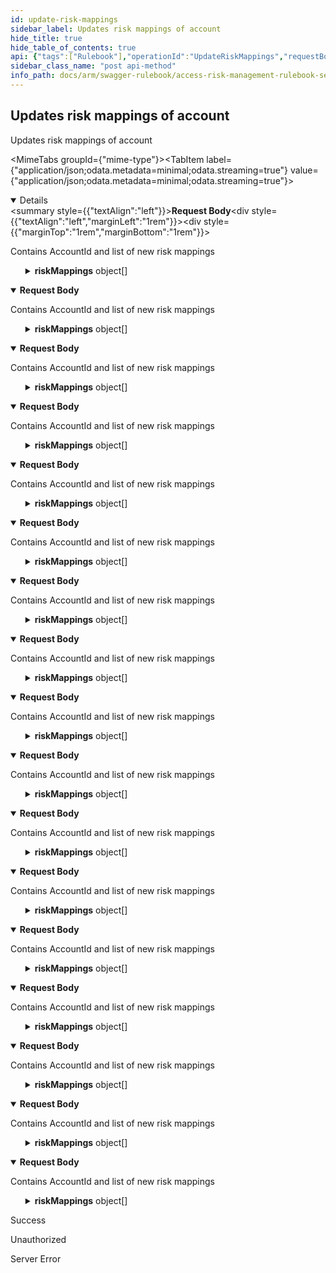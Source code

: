```yaml
---
id: update-risk-mappings
sidebar_label: Updates risk mappings of account
hide_title: true
hide_table_of_contents: true
api: {"tags":["Rulebook"],"operationId":"UpdateRiskMappings","requestBody":{"content":{"application/json;odata.metadata=minimal;odata.streaming=true":{"schema":{"description":"Model is used in UpdateRiskMapping endpoint","type":"object","properties":{"accountId":{"format":"int32","description":"Unique account identifier","type":"integer"},"riskMappings":{"description":"List of actual rulebook risk mappings","uniqueItems":false,"type":"array","items":{"description":"Represents model of !:Domain.RulebookImportRiskMapping","type":"object","properties":{"id":{"format":"int32","description":"Unique identifier of RulebookImportRiskMapping","type":"integer"},"accountId":{"format":"int32","description":"Unique Account identifier","type":"integer"},"fromRiskId":{"format":"int32","description":"Unique identifier of Risk from which performs mapping","type":"integer"},"toRiskId":{"format":"int32","description":"Unique identifier of Risk to which performs mapping","type":"integer"}}}}}}},"application/json;odata.metadata=minimal;odata.streaming=false":{"schema":{"description":"Model is used in UpdateRiskMapping endpoint","type":"object","properties":{"accountId":{"format":"int32","description":"Unique account identifier","type":"integer"},"riskMappings":{"description":"List of actual rulebook risk mappings","uniqueItems":false,"type":"array","items":{"description":"Represents model of !:Domain.RulebookImportRiskMapping","type":"object","properties":{"id":{"format":"int32","description":"Unique identifier of RulebookImportRiskMapping","type":"integer"},"accountId":{"format":"int32","description":"Unique Account identifier","type":"integer"},"fromRiskId":{"format":"int32","description":"Unique identifier of Risk from which performs mapping","type":"integer"},"toRiskId":{"format":"int32","description":"Unique identifier of Risk to which performs mapping","type":"integer"}}}}}}},"application/json;odata.metadata=minimal":{"schema":{"description":"Model is used in UpdateRiskMapping endpoint","type":"object","properties":{"accountId":{"format":"int32","description":"Unique account identifier","type":"integer"},"riskMappings":{"description":"List of actual rulebook risk mappings","uniqueItems":false,"type":"array","items":{"description":"Represents model of !:Domain.RulebookImportRiskMapping","type":"object","properties":{"id":{"format":"int32","description":"Unique identifier of RulebookImportRiskMapping","type":"integer"},"accountId":{"format":"int32","description":"Unique Account identifier","type":"integer"},"fromRiskId":{"format":"int32","description":"Unique identifier of Risk from which performs mapping","type":"integer"},"toRiskId":{"format":"int32","description":"Unique identifier of Risk to which performs mapping","type":"integer"}}}}}}},"application/json;odata.metadata=full;odata.streaming=true":{"schema":{"description":"Model is used in UpdateRiskMapping endpoint","type":"object","properties":{"accountId":{"format":"int32","description":"Unique account identifier","type":"integer"},"riskMappings":{"description":"List of actual rulebook risk mappings","uniqueItems":false,"type":"array","items":{"description":"Represents model of !:Domain.RulebookImportRiskMapping","type":"object","properties":{"id":{"format":"int32","description":"Unique identifier of RulebookImportRiskMapping","type":"integer"},"accountId":{"format":"int32","description":"Unique Account identifier","type":"integer"},"fromRiskId":{"format":"int32","description":"Unique identifier of Risk from which performs mapping","type":"integer"},"toRiskId":{"format":"int32","description":"Unique identifier of Risk to which performs mapping","type":"integer"}}}}}}},"application/json;odata.metadata=full;odata.streaming=false":{"schema":{"description":"Model is used in UpdateRiskMapping endpoint","type":"object","properties":{"accountId":{"format":"int32","description":"Unique account identifier","type":"integer"},"riskMappings":{"description":"List of actual rulebook risk mappings","uniqueItems":false,"type":"array","items":{"description":"Represents model of !:Domain.RulebookImportRiskMapping","type":"object","properties":{"id":{"format":"int32","description":"Unique identifier of RulebookImportRiskMapping","type":"integer"},"accountId":{"format":"int32","description":"Unique Account identifier","type":"integer"},"fromRiskId":{"format":"int32","description":"Unique identifier of Risk from which performs mapping","type":"integer"},"toRiskId":{"format":"int32","description":"Unique identifier of Risk to which performs mapping","type":"integer"}}}}}}},"application/json;odata.metadata=full":{"schema":{"description":"Model is used in UpdateRiskMapping endpoint","type":"object","properties":{"accountId":{"format":"int32","description":"Unique account identifier","type":"integer"},"riskMappings":{"description":"List of actual rulebook risk mappings","uniqueItems":false,"type":"array","items":{"description":"Represents model of !:Domain.RulebookImportRiskMapping","type":"object","properties":{"id":{"format":"int32","description":"Unique identifier of RulebookImportRiskMapping","type":"integer"},"accountId":{"format":"int32","description":"Unique Account identifier","type":"integer"},"fromRiskId":{"format":"int32","description":"Unique identifier of Risk from which performs mapping","type":"integer"},"toRiskId":{"format":"int32","description":"Unique identifier of Risk to which performs mapping","type":"integer"}}}}}}},"application/json;odata.metadata=none;odata.streaming=true":{"schema":{"description":"Model is used in UpdateRiskMapping endpoint","type":"object","properties":{"accountId":{"format":"int32","description":"Unique account identifier","type":"integer"},"riskMappings":{"description":"List of actual rulebook risk mappings","uniqueItems":false,"type":"array","items":{"description":"Represents model of !:Domain.RulebookImportRiskMapping","type":"object","properties":{"id":{"format":"int32","description":"Unique identifier of RulebookImportRiskMapping","type":"integer"},"accountId":{"format":"int32","description":"Unique Account identifier","type":"integer"},"fromRiskId":{"format":"int32","description":"Unique identifier of Risk from which performs mapping","type":"integer"},"toRiskId":{"format":"int32","description":"Unique identifier of Risk to which performs mapping","type":"integer"}}}}}}},"application/json;odata.metadata=none;odata.streaming=false":{"schema":{"description":"Model is used in UpdateRiskMapping endpoint","type":"object","properties":{"accountId":{"format":"int32","description":"Unique account identifier","type":"integer"},"riskMappings":{"description":"List of actual rulebook risk mappings","uniqueItems":false,"type":"array","items":{"description":"Represents model of !:Domain.RulebookImportRiskMapping","type":"object","properties":{"id":{"format":"int32","description":"Unique identifier of RulebookImportRiskMapping","type":"integer"},"accountId":{"format":"int32","description":"Unique Account identifier","type":"integer"},"fromRiskId":{"format":"int32","description":"Unique identifier of Risk from which performs mapping","type":"integer"},"toRiskId":{"format":"int32","description":"Unique identifier of Risk to which performs mapping","type":"integer"}}}}}}},"application/json;odata.metadata=none":{"schema":{"description":"Model is used in UpdateRiskMapping endpoint","type":"object","properties":{"accountId":{"format":"int32","description":"Unique account identifier","type":"integer"},"riskMappings":{"description":"List of actual rulebook risk mappings","uniqueItems":false,"type":"array","items":{"description":"Represents model of !:Domain.RulebookImportRiskMapping","type":"object","properties":{"id":{"format":"int32","description":"Unique identifier of RulebookImportRiskMapping","type":"integer"},"accountId":{"format":"int32","description":"Unique Account identifier","type":"integer"},"fromRiskId":{"format":"int32","description":"Unique identifier of Risk from which performs mapping","type":"integer"},"toRiskId":{"format":"int32","description":"Unique identifier of Risk to which performs mapping","type":"integer"}}}}}}},"application/json;odata.streaming=true":{"schema":{"description":"Model is used in UpdateRiskMapping endpoint","type":"object","properties":{"accountId":{"format":"int32","description":"Unique account identifier","type":"integer"},"riskMappings":{"description":"List of actual rulebook risk mappings","uniqueItems":false,"type":"array","items":{"description":"Represents model of !:Domain.RulebookImportRiskMapping","type":"object","properties":{"id":{"format":"int32","description":"Unique identifier of RulebookImportRiskMapping","type":"integer"},"accountId":{"format":"int32","description":"Unique Account identifier","type":"integer"},"fromRiskId":{"format":"int32","description":"Unique identifier of Risk from which performs mapping","type":"integer"},"toRiskId":{"format":"int32","description":"Unique identifier of Risk to which performs mapping","type":"integer"}}}}}}},"application/json;odata.streaming=false":{"schema":{"description":"Model is used in UpdateRiskMapping endpoint","type":"object","properties":{"accountId":{"format":"int32","description":"Unique account identifier","type":"integer"},"riskMappings":{"description":"List of actual rulebook risk mappings","uniqueItems":false,"type":"array","items":{"description":"Represents model of !:Domain.RulebookImportRiskMapping","type":"object","properties":{"id":{"format":"int32","description":"Unique identifier of RulebookImportRiskMapping","type":"integer"},"accountId":{"format":"int32","description":"Unique Account identifier","type":"integer"},"fromRiskId":{"format":"int32","description":"Unique identifier of Risk from which performs mapping","type":"integer"},"toRiskId":{"format":"int32","description":"Unique identifier of Risk to which performs mapping","type":"integer"}}}}}}},"application/json":{"schema":{"description":"Model is used in UpdateRiskMapping endpoint","type":"object","properties":{"accountId":{"format":"int32","description":"Unique account identifier","type":"integer"},"riskMappings":{"description":"List of actual rulebook risk mappings","uniqueItems":false,"type":"array","items":{"description":"Represents model of !:Domain.RulebookImportRiskMapping","type":"object","properties":{"id":{"format":"int32","description":"Unique identifier of RulebookImportRiskMapping","type":"integer"},"accountId":{"format":"int32","description":"Unique Account identifier","type":"integer"},"fromRiskId":{"format":"int32","description":"Unique identifier of Risk from which performs mapping","type":"integer"},"toRiskId":{"format":"int32","description":"Unique identifier of Risk to which performs mapping","type":"integer"}}}}}}},"application/xml":{"schema":{"description":"Model is used in UpdateRiskMapping endpoint","type":"object","properties":{"accountId":{"format":"int32","description":"Unique account identifier","type":"integer"},"riskMappings":{"description":"List of actual rulebook risk mappings","uniqueItems":false,"type":"array","items":{"description":"Represents model of !:Domain.RulebookImportRiskMapping","type":"object","properties":{"id":{"format":"int32","description":"Unique identifier of RulebookImportRiskMapping","type":"integer"},"accountId":{"format":"int32","description":"Unique Account identifier","type":"integer"},"fromRiskId":{"format":"int32","description":"Unique identifier of Risk from which performs mapping","type":"integer"},"toRiskId":{"format":"int32","description":"Unique identifier of Risk to which performs mapping","type":"integer"}}}}}}},"application/prs.odatatestxx-odata":{"schema":{"description":"Model is used in UpdateRiskMapping endpoint","type":"object","properties":{"accountId":{"format":"int32","description":"Unique account identifier","type":"integer"},"riskMappings":{"description":"List of actual rulebook risk mappings","uniqueItems":false,"type":"array","items":{"description":"Represents model of !:Domain.RulebookImportRiskMapping","type":"object","properties":{"id":{"format":"int32","description":"Unique identifier of RulebookImportRiskMapping","type":"integer"},"accountId":{"format":"int32","description":"Unique Account identifier","type":"integer"},"fromRiskId":{"format":"int32","description":"Unique identifier of Risk from which performs mapping","type":"integer"},"toRiskId":{"format":"int32","description":"Unique identifier of Risk to which performs mapping","type":"integer"}}}}}}},"application/json-patch+json":{"schema":{"description":"Model is used in UpdateRiskMapping endpoint","type":"object","properties":{"accountId":{"format":"int32","description":"Unique account identifier","type":"integer"},"riskMappings":{"description":"List of actual rulebook risk mappings","uniqueItems":false,"type":"array","items":{"description":"Represents model of !:Domain.RulebookImportRiskMapping","type":"object","properties":{"id":{"format":"int32","description":"Unique identifier of RulebookImportRiskMapping","type":"integer"},"accountId":{"format":"int32","description":"Unique Account identifier","type":"integer"},"fromRiskId":{"format":"int32","description":"Unique identifier of Risk from which performs mapping","type":"integer"},"toRiskId":{"format":"int32","description":"Unique identifier of Risk to which performs mapping","type":"integer"}}}}}}},"text/json":{"schema":{"description":"Model is used in UpdateRiskMapping endpoint","type":"object","properties":{"accountId":{"format":"int32","description":"Unique account identifier","type":"integer"},"riskMappings":{"description":"List of actual rulebook risk mappings","uniqueItems":false,"type":"array","items":{"description":"Represents model of !:Domain.RulebookImportRiskMapping","type":"object","properties":{"id":{"format":"int32","description":"Unique identifier of RulebookImportRiskMapping","type":"integer"},"accountId":{"format":"int32","description":"Unique Account identifier","type":"integer"},"fromRiskId":{"format":"int32","description":"Unique identifier of Risk from which performs mapping","type":"integer"},"toRiskId":{"format":"int32","description":"Unique identifier of Risk to which performs mapping","type":"integer"}}}}}}},"application/*+json":{"schema":{"description":"Model is used in UpdateRiskMapping endpoint","type":"object","properties":{"accountId":{"format":"int32","description":"Unique account identifier","type":"integer"},"riskMappings":{"description":"List of actual rulebook risk mappings","uniqueItems":false,"type":"array","items":{"description":"Represents model of !:Domain.RulebookImportRiskMapping","type":"object","properties":{"id":{"format":"int32","description":"Unique identifier of RulebookImportRiskMapping","type":"integer"},"accountId":{"format":"int32","description":"Unique Account identifier","type":"integer"},"fromRiskId":{"format":"int32","description":"Unique identifier of Risk from which performs mapping","type":"integer"},"toRiskId":{"format":"int32","description":"Unique identifier of Risk to which performs mapping","type":"integer"}}}}}}}},"description":"Contains AccountId and list of new risk mappings"},"responses":{"200":{"description":"Success"},"401":{"description":"Unauthorized"},"500":{"description":"Server Error"}},"description":"Updates risk mappings of account","method":"post","path":"/api/rulebook/riskmappings","jsonRequestBodyExample":{"accountId":0,"riskMappings":[{"id":0,"accountId":0,"fromRiskId":0,"toRiskId":0}]},"info":{"version":"v1","title":"Access Risk Management Rulebook Services"},"postman":{"name":"Updates risk mappings of account","description":{"type":"text/plain"},"url":{"path":["api","rulebook","riskmappings"],"host":["{{baseUrl}}"],"query":[],"variable":[]},"header":[{"key":"Content-Type","value":"application/json"}],"method":"POST","body":{"mode":"raw","raw":"\"\"","options":{"raw":{"language":"json"}}}}}
sidebar_class_name: "post api-method"
info_path: docs/arm/swagger-rulebook/access-risk-management-rulebook-services
---
```



## Updates risk mappings of account



Updates risk mappings of account

<MimeTabs groupId={"mime-type"}><TabItem label={"application/json;odata.metadata=minimal;odata.streaming=true"} value={"application/json;odata.metadata=minimal;odata.streaming=true"}><details style={{}} data-collapsed={false} open={true}><summary style={{"textAlign":"left"}}><strong>Request Body</strong></summary><div style={{"textAlign":"left","marginLeft":"1rem"}}><div style={{"marginTop":"1rem","marginBottom":"1rem"}}>

Contains AccountId and list of new risk mappings

</div></div><ul style={{"marginLeft":"1rem"}}><SchemaItem collapsible={false} name={"accountId"} required={false} schemaDescription={"Unique account identifier"} schemaName={"int32"} qualifierMessage={undefined} defaultValue={undefined}></SchemaItem><SchemaItem collapsible={true} className={"schemaItem"}><details style={{}}><summary style={{}}><strong>riskMappings</strong><span style={{"opacity":"0.6"}}> object[]</span></summary><div style={{"marginLeft":"1rem"}}><div style={{"marginTop":".5rem","marginBottom":".5rem"}}>

List of actual rulebook risk mappings

</div><SchemaItem collapsible={false} name={"id"} required={false} schemaDescription={"Unique identifier of RulebookImportRiskMapping"} schemaName={"int32"} qualifierMessage={undefined} defaultValue={undefined}></SchemaItem><SchemaItem collapsible={false} name={"accountId"} required={false} schemaDescription={"Unique Account identifier"} schemaName={"int32"} qualifierMessage={undefined} defaultValue={undefined}></SchemaItem><SchemaItem collapsible={false} name={"fromRiskId"} required={false} schemaDescription={"Unique identifier of Risk from which performs mapping"} schemaName={"int32"} qualifierMessage={undefined} defaultValue={undefined}></SchemaItem><SchemaItem collapsible={false} name={"toRiskId"} required={false} schemaDescription={"Unique identifier of Risk to which performs mapping"} schemaName={"int32"} qualifierMessage={undefined} defaultValue={undefined}></SchemaItem></div></details></SchemaItem></ul></details></TabItem><TabItem label={"application/json;odata.metadata=minimal;odata.streaming=false"} value={"application/json;odata.metadata=minimal;odata.streaming=false"}><details style={{}} data-collapsed={false} open={true}><summary style={{"textAlign":"left"}}><strong>Request Body</strong></summary><div style={{"textAlign":"left","marginLeft":"1rem"}}><div style={{"marginTop":"1rem","marginBottom":"1rem"}}>

Contains AccountId and list of new risk mappings

</div></div><ul style={{"marginLeft":"1rem"}}><SchemaItem collapsible={false} name={"accountId"} required={false} schemaDescription={"Unique account identifier"} schemaName={"int32"} qualifierMessage={undefined} defaultValue={undefined}></SchemaItem><SchemaItem collapsible={true} className={"schemaItem"}><details style={{}}><summary style={{}}><strong>riskMappings</strong><span style={{"opacity":"0.6"}}> object[]</span></summary><div style={{"marginLeft":"1rem"}}><div style={{"marginTop":".5rem","marginBottom":".5rem"}}>

List of actual rulebook risk mappings

</div><SchemaItem collapsible={false} name={"id"} required={false} schemaDescription={"Unique identifier of RulebookImportRiskMapping"} schemaName={"int32"} qualifierMessage={undefined} defaultValue={undefined}></SchemaItem><SchemaItem collapsible={false} name={"accountId"} required={false} schemaDescription={"Unique Account identifier"} schemaName={"int32"} qualifierMessage={undefined} defaultValue={undefined}></SchemaItem><SchemaItem collapsible={false} name={"fromRiskId"} required={false} schemaDescription={"Unique identifier of Risk from which performs mapping"} schemaName={"int32"} qualifierMessage={undefined} defaultValue={undefined}></SchemaItem><SchemaItem collapsible={false} name={"toRiskId"} required={false} schemaDescription={"Unique identifier of Risk to which performs mapping"} schemaName={"int32"} qualifierMessage={undefined} defaultValue={undefined}></SchemaItem></div></details></SchemaItem></ul></details></TabItem><TabItem label={"application/json;odata.metadata=minimal"} value={"application/json;odata.metadata=minimal"}><details style={{}} data-collapsed={false} open={true}><summary style={{"textAlign":"left"}}><strong>Request Body</strong></summary><div style={{"textAlign":"left","marginLeft":"1rem"}}><div style={{"marginTop":"1rem","marginBottom":"1rem"}}>

Contains AccountId and list of new risk mappings

</div></div><ul style={{"marginLeft":"1rem"}}><SchemaItem collapsible={false} name={"accountId"} required={false} schemaDescription={"Unique account identifier"} schemaName={"int32"} qualifierMessage={undefined} defaultValue={undefined}></SchemaItem><SchemaItem collapsible={true} className={"schemaItem"}><details style={{}}><summary style={{}}><strong>riskMappings</strong><span style={{"opacity":"0.6"}}> object[]</span></summary><div style={{"marginLeft":"1rem"}}><div style={{"marginTop":".5rem","marginBottom":".5rem"}}>

List of actual rulebook risk mappings

</div><SchemaItem collapsible={false} name={"id"} required={false} schemaDescription={"Unique identifier of RulebookImportRiskMapping"} schemaName={"int32"} qualifierMessage={undefined} defaultValue={undefined}></SchemaItem><SchemaItem collapsible={false} name={"accountId"} required={false} schemaDescription={"Unique Account identifier"} schemaName={"int32"} qualifierMessage={undefined} defaultValue={undefined}></SchemaItem><SchemaItem collapsible={false} name={"fromRiskId"} required={false} schemaDescription={"Unique identifier of Risk from which performs mapping"} schemaName={"int32"} qualifierMessage={undefined} defaultValue={undefined}></SchemaItem><SchemaItem collapsible={false} name={"toRiskId"} required={false} schemaDescription={"Unique identifier of Risk to which performs mapping"} schemaName={"int32"} qualifierMessage={undefined} defaultValue={undefined}></SchemaItem></div></details></SchemaItem></ul></details></TabItem><TabItem label={"application/json;odata.metadata=full;odata.streaming=true"} value={"application/json;odata.metadata=full;odata.streaming=true"}><details style={{}} data-collapsed={false} open={true}><summary style={{"textAlign":"left"}}><strong>Request Body</strong></summary><div style={{"textAlign":"left","marginLeft":"1rem"}}><div style={{"marginTop":"1rem","marginBottom":"1rem"}}>

Contains AccountId and list of new risk mappings

</div></div><ul style={{"marginLeft":"1rem"}}><SchemaItem collapsible={false} name={"accountId"} required={false} schemaDescription={"Unique account identifier"} schemaName={"int32"} qualifierMessage={undefined} defaultValue={undefined}></SchemaItem><SchemaItem collapsible={true} className={"schemaItem"}><details style={{}}><summary style={{}}><strong>riskMappings</strong><span style={{"opacity":"0.6"}}> object[]</span></summary><div style={{"marginLeft":"1rem"}}><div style={{"marginTop":".5rem","marginBottom":".5rem"}}>

List of actual rulebook risk mappings

</div><SchemaItem collapsible={false} name={"id"} required={false} schemaDescription={"Unique identifier of RulebookImportRiskMapping"} schemaName={"int32"} qualifierMessage={undefined} defaultValue={undefined}></SchemaItem><SchemaItem collapsible={false} name={"accountId"} required={false} schemaDescription={"Unique Account identifier"} schemaName={"int32"} qualifierMessage={undefined} defaultValue={undefined}></SchemaItem><SchemaItem collapsible={false} name={"fromRiskId"} required={false} schemaDescription={"Unique identifier of Risk from which performs mapping"} schemaName={"int32"} qualifierMessage={undefined} defaultValue={undefined}></SchemaItem><SchemaItem collapsible={false} name={"toRiskId"} required={false} schemaDescription={"Unique identifier of Risk to which performs mapping"} schemaName={"int32"} qualifierMessage={undefined} defaultValue={undefined}></SchemaItem></div></details></SchemaItem></ul></details></TabItem><TabItem label={"application/json;odata.metadata=full;odata.streaming=false"} value={"application/json;odata.metadata=full;odata.streaming=false"}><details style={{}} data-collapsed={false} open={true}><summary style={{"textAlign":"left"}}><strong>Request Body</strong></summary><div style={{"textAlign":"left","marginLeft":"1rem"}}><div style={{"marginTop":"1rem","marginBottom":"1rem"}}>

Contains AccountId and list of new risk mappings

</div></div><ul style={{"marginLeft":"1rem"}}><SchemaItem collapsible={false} name={"accountId"} required={false} schemaDescription={"Unique account identifier"} schemaName={"int32"} qualifierMessage={undefined} defaultValue={undefined}></SchemaItem><SchemaItem collapsible={true} className={"schemaItem"}><details style={{}}><summary style={{}}><strong>riskMappings</strong><span style={{"opacity":"0.6"}}> object[]</span></summary><div style={{"marginLeft":"1rem"}}><div style={{"marginTop":".5rem","marginBottom":".5rem"}}>

List of actual rulebook risk mappings

</div><SchemaItem collapsible={false} name={"id"} required={false} schemaDescription={"Unique identifier of RulebookImportRiskMapping"} schemaName={"int32"} qualifierMessage={undefined} defaultValue={undefined}></SchemaItem><SchemaItem collapsible={false} name={"accountId"} required={false} schemaDescription={"Unique Account identifier"} schemaName={"int32"} qualifierMessage={undefined} defaultValue={undefined}></SchemaItem><SchemaItem collapsible={false} name={"fromRiskId"} required={false} schemaDescription={"Unique identifier of Risk from which performs mapping"} schemaName={"int32"} qualifierMessage={undefined} defaultValue={undefined}></SchemaItem><SchemaItem collapsible={false} name={"toRiskId"} required={false} schemaDescription={"Unique identifier of Risk to which performs mapping"} schemaName={"int32"} qualifierMessage={undefined} defaultValue={undefined}></SchemaItem></div></details></SchemaItem></ul></details></TabItem><TabItem label={"application/json;odata.metadata=full"} value={"application/json;odata.metadata=full"}><details style={{}} data-collapsed={false} open={true}><summary style={{"textAlign":"left"}}><strong>Request Body</strong></summary><div style={{"textAlign":"left","marginLeft":"1rem"}}><div style={{"marginTop":"1rem","marginBottom":"1rem"}}>

Contains AccountId and list of new risk mappings

</div></div><ul style={{"marginLeft":"1rem"}}><SchemaItem collapsible={false} name={"accountId"} required={false} schemaDescription={"Unique account identifier"} schemaName={"int32"} qualifierMessage={undefined} defaultValue={undefined}></SchemaItem><SchemaItem collapsible={true} className={"schemaItem"}><details style={{}}><summary style={{}}><strong>riskMappings</strong><span style={{"opacity":"0.6"}}> object[]</span></summary><div style={{"marginLeft":"1rem"}}><div style={{"marginTop":".5rem","marginBottom":".5rem"}}>

List of actual rulebook risk mappings

</div><SchemaItem collapsible={false} name={"id"} required={false} schemaDescription={"Unique identifier of RulebookImportRiskMapping"} schemaName={"int32"} qualifierMessage={undefined} defaultValue={undefined}></SchemaItem><SchemaItem collapsible={false} name={"accountId"} required={false} schemaDescription={"Unique Account identifier"} schemaName={"int32"} qualifierMessage={undefined} defaultValue={undefined}></SchemaItem><SchemaItem collapsible={false} name={"fromRiskId"} required={false} schemaDescription={"Unique identifier of Risk from which performs mapping"} schemaName={"int32"} qualifierMessage={undefined} defaultValue={undefined}></SchemaItem><SchemaItem collapsible={false} name={"toRiskId"} required={false} schemaDescription={"Unique identifier of Risk to which performs mapping"} schemaName={"int32"} qualifierMessage={undefined} defaultValue={undefined}></SchemaItem></div></details></SchemaItem></ul></details></TabItem><TabItem label={"application/json;odata.metadata=none;odata.streaming=true"} value={"application/json;odata.metadata=none;odata.streaming=true"}><details style={{}} data-collapsed={false} open={true}><summary style={{"textAlign":"left"}}><strong>Request Body</strong></summary><div style={{"textAlign":"left","marginLeft":"1rem"}}><div style={{"marginTop":"1rem","marginBottom":"1rem"}}>

Contains AccountId and list of new risk mappings

</div></div><ul style={{"marginLeft":"1rem"}}><SchemaItem collapsible={false} name={"accountId"} required={false} schemaDescription={"Unique account identifier"} schemaName={"int32"} qualifierMessage={undefined} defaultValue={undefined}></SchemaItem><SchemaItem collapsible={true} className={"schemaItem"}><details style={{}}><summary style={{}}><strong>riskMappings</strong><span style={{"opacity":"0.6"}}> object[]</span></summary><div style={{"marginLeft":"1rem"}}><div style={{"marginTop":".5rem","marginBottom":".5rem"}}>

List of actual rulebook risk mappings

</div><SchemaItem collapsible={false} name={"id"} required={false} schemaDescription={"Unique identifier of RulebookImportRiskMapping"} schemaName={"int32"} qualifierMessage={undefined} defaultValue={undefined}></SchemaItem><SchemaItem collapsible={false} name={"accountId"} required={false} schemaDescription={"Unique Account identifier"} schemaName={"int32"} qualifierMessage={undefined} defaultValue={undefined}></SchemaItem><SchemaItem collapsible={false} name={"fromRiskId"} required={false} schemaDescription={"Unique identifier of Risk from which performs mapping"} schemaName={"int32"} qualifierMessage={undefined} defaultValue={undefined}></SchemaItem><SchemaItem collapsible={false} name={"toRiskId"} required={false} schemaDescription={"Unique identifier of Risk to which performs mapping"} schemaName={"int32"} qualifierMessage={undefined} defaultValue={undefined}></SchemaItem></div></details></SchemaItem></ul></details></TabItem><TabItem label={"application/json;odata.metadata=none;odata.streaming=false"} value={"application/json;odata.metadata=none;odata.streaming=false"}><details style={{}} data-collapsed={false} open={true}><summary style={{"textAlign":"left"}}><strong>Request Body</strong></summary><div style={{"textAlign":"left","marginLeft":"1rem"}}><div style={{"marginTop":"1rem","marginBottom":"1rem"}}>

Contains AccountId and list of new risk mappings

</div></div><ul style={{"marginLeft":"1rem"}}><SchemaItem collapsible={false} name={"accountId"} required={false} schemaDescription={"Unique account identifier"} schemaName={"int32"} qualifierMessage={undefined} defaultValue={undefined}></SchemaItem><SchemaItem collapsible={true} className={"schemaItem"}><details style={{}}><summary style={{}}><strong>riskMappings</strong><span style={{"opacity":"0.6"}}> object[]</span></summary><div style={{"marginLeft":"1rem"}}><div style={{"marginTop":".5rem","marginBottom":".5rem"}}>

List of actual rulebook risk mappings

</div><SchemaItem collapsible={false} name={"id"} required={false} schemaDescription={"Unique identifier of RulebookImportRiskMapping"} schemaName={"int32"} qualifierMessage={undefined} defaultValue={undefined}></SchemaItem><SchemaItem collapsible={false} name={"accountId"} required={false} schemaDescription={"Unique Account identifier"} schemaName={"int32"} qualifierMessage={undefined} defaultValue={undefined}></SchemaItem><SchemaItem collapsible={false} name={"fromRiskId"} required={false} schemaDescription={"Unique identifier of Risk from which performs mapping"} schemaName={"int32"} qualifierMessage={undefined} defaultValue={undefined}></SchemaItem><SchemaItem collapsible={false} name={"toRiskId"} required={false} schemaDescription={"Unique identifier of Risk to which performs mapping"} schemaName={"int32"} qualifierMessage={undefined} defaultValue={undefined}></SchemaItem></div></details></SchemaItem></ul></details></TabItem><TabItem label={"application/json;odata.metadata=none"} value={"application/json;odata.metadata=none"}><details style={{}} data-collapsed={false} open={true}><summary style={{"textAlign":"left"}}><strong>Request Body</strong></summary><div style={{"textAlign":"left","marginLeft":"1rem"}}><div style={{"marginTop":"1rem","marginBottom":"1rem"}}>

Contains AccountId and list of new risk mappings

</div></div><ul style={{"marginLeft":"1rem"}}><SchemaItem collapsible={false} name={"accountId"} required={false} schemaDescription={"Unique account identifier"} schemaName={"int32"} qualifierMessage={undefined} defaultValue={undefined}></SchemaItem><SchemaItem collapsible={true} className={"schemaItem"}><details style={{}}><summary style={{}}><strong>riskMappings</strong><span style={{"opacity":"0.6"}}> object[]</span></summary><div style={{"marginLeft":"1rem"}}><div style={{"marginTop":".5rem","marginBottom":".5rem"}}>

List of actual rulebook risk mappings

</div><SchemaItem collapsible={false} name={"id"} required={false} schemaDescription={"Unique identifier of RulebookImportRiskMapping"} schemaName={"int32"} qualifierMessage={undefined} defaultValue={undefined}></SchemaItem><SchemaItem collapsible={false} name={"accountId"} required={false} schemaDescription={"Unique Account identifier"} schemaName={"int32"} qualifierMessage={undefined} defaultValue={undefined}></SchemaItem><SchemaItem collapsible={false} name={"fromRiskId"} required={false} schemaDescription={"Unique identifier of Risk from which performs mapping"} schemaName={"int32"} qualifierMessage={undefined} defaultValue={undefined}></SchemaItem><SchemaItem collapsible={false} name={"toRiskId"} required={false} schemaDescription={"Unique identifier of Risk to which performs mapping"} schemaName={"int32"} qualifierMessage={undefined} defaultValue={undefined}></SchemaItem></div></details></SchemaItem></ul></details></TabItem><TabItem label={"application/json;odata.streaming=true"} value={"application/json;odata.streaming=true"}><details style={{}} data-collapsed={false} open={true}><summary style={{"textAlign":"left"}}><strong>Request Body</strong></summary><div style={{"textAlign":"left","marginLeft":"1rem"}}><div style={{"marginTop":"1rem","marginBottom":"1rem"}}>

Contains AccountId and list of new risk mappings

</div></div><ul style={{"marginLeft":"1rem"}}><SchemaItem collapsible={false} name={"accountId"} required={false} schemaDescription={"Unique account identifier"} schemaName={"int32"} qualifierMessage={undefined} defaultValue={undefined}></SchemaItem><SchemaItem collapsible={true} className={"schemaItem"}><details style={{}}><summary style={{}}><strong>riskMappings</strong><span style={{"opacity":"0.6"}}> object[]</span></summary><div style={{"marginLeft":"1rem"}}><div style={{"marginTop":".5rem","marginBottom":".5rem"}}>

List of actual rulebook risk mappings

</div><SchemaItem collapsible={false} name={"id"} required={false} schemaDescription={"Unique identifier of RulebookImportRiskMapping"} schemaName={"int32"} qualifierMessage={undefined} defaultValue={undefined}></SchemaItem><SchemaItem collapsible={false} name={"accountId"} required={false} schemaDescription={"Unique Account identifier"} schemaName={"int32"} qualifierMessage={undefined} defaultValue={undefined}></SchemaItem><SchemaItem collapsible={false} name={"fromRiskId"} required={false} schemaDescription={"Unique identifier of Risk from which performs mapping"} schemaName={"int32"} qualifierMessage={undefined} defaultValue={undefined}></SchemaItem><SchemaItem collapsible={false} name={"toRiskId"} required={false} schemaDescription={"Unique identifier of Risk to which performs mapping"} schemaName={"int32"} qualifierMessage={undefined} defaultValue={undefined}></SchemaItem></div></details></SchemaItem></ul></details></TabItem><TabItem label={"application/json;odata.streaming=false"} value={"application/json;odata.streaming=false"}><details style={{}} data-collapsed={false} open={true}><summary style={{"textAlign":"left"}}><strong>Request Body</strong></summary><div style={{"textAlign":"left","marginLeft":"1rem"}}><div style={{"marginTop":"1rem","marginBottom":"1rem"}}>

Contains AccountId and list of new risk mappings

</div></div><ul style={{"marginLeft":"1rem"}}><SchemaItem collapsible={false} name={"accountId"} required={false} schemaDescription={"Unique account identifier"} schemaName={"int32"} qualifierMessage={undefined} defaultValue={undefined}></SchemaItem><SchemaItem collapsible={true} className={"schemaItem"}><details style={{}}><summary style={{}}><strong>riskMappings</strong><span style={{"opacity":"0.6"}}> object[]</span></summary><div style={{"marginLeft":"1rem"}}><div style={{"marginTop":".5rem","marginBottom":".5rem"}}>

List of actual rulebook risk mappings

</div><SchemaItem collapsible={false} name={"id"} required={false} schemaDescription={"Unique identifier of RulebookImportRiskMapping"} schemaName={"int32"} qualifierMessage={undefined} defaultValue={undefined}></SchemaItem><SchemaItem collapsible={false} name={"accountId"} required={false} schemaDescription={"Unique Account identifier"} schemaName={"int32"} qualifierMessage={undefined} defaultValue={undefined}></SchemaItem><SchemaItem collapsible={false} name={"fromRiskId"} required={false} schemaDescription={"Unique identifier of Risk from which performs mapping"} schemaName={"int32"} qualifierMessage={undefined} defaultValue={undefined}></SchemaItem><SchemaItem collapsible={false} name={"toRiskId"} required={false} schemaDescription={"Unique identifier of Risk to which performs mapping"} schemaName={"int32"} qualifierMessage={undefined} defaultValue={undefined}></SchemaItem></div></details></SchemaItem></ul></details></TabItem><TabItem label={"application/json"} value={"application/json"}><details style={{}} data-collapsed={false} open={true}><summary style={{"textAlign":"left"}}><strong>Request Body</strong></summary><div style={{"textAlign":"left","marginLeft":"1rem"}}><div style={{"marginTop":"1rem","marginBottom":"1rem"}}>

Contains AccountId and list of new risk mappings

</div></div><ul style={{"marginLeft":"1rem"}}><SchemaItem collapsible={false} name={"accountId"} required={false} schemaDescription={"Unique account identifier"} schemaName={"int32"} qualifierMessage={undefined} defaultValue={undefined}></SchemaItem><SchemaItem collapsible={true} className={"schemaItem"}><details style={{}}><summary style={{}}><strong>riskMappings</strong><span style={{"opacity":"0.6"}}> object[]</span></summary><div style={{"marginLeft":"1rem"}}><div style={{"marginTop":".5rem","marginBottom":".5rem"}}>

List of actual rulebook risk mappings

</div><SchemaItem collapsible={false} name={"id"} required={false} schemaDescription={"Unique identifier of RulebookImportRiskMapping"} schemaName={"int32"} qualifierMessage={undefined} defaultValue={undefined}></SchemaItem><SchemaItem collapsible={false} name={"accountId"} required={false} schemaDescription={"Unique Account identifier"} schemaName={"int32"} qualifierMessage={undefined} defaultValue={undefined}></SchemaItem><SchemaItem collapsible={false} name={"fromRiskId"} required={false} schemaDescription={"Unique identifier of Risk from which performs mapping"} schemaName={"int32"} qualifierMessage={undefined} defaultValue={undefined}></SchemaItem><SchemaItem collapsible={false} name={"toRiskId"} required={false} schemaDescription={"Unique identifier of Risk to which performs mapping"} schemaName={"int32"} qualifierMessage={undefined} defaultValue={undefined}></SchemaItem></div></details></SchemaItem></ul></details></TabItem><TabItem label={"application/xml"} value={"application/xml"}><details style={{}} data-collapsed={false} open={true}><summary style={{"textAlign":"left"}}><strong>Request Body</strong></summary><div style={{"textAlign":"left","marginLeft":"1rem"}}><div style={{"marginTop":"1rem","marginBottom":"1rem"}}>

Contains AccountId and list of new risk mappings

</div></div><ul style={{"marginLeft":"1rem"}}><SchemaItem collapsible={false} name={"accountId"} required={false} schemaDescription={"Unique account identifier"} schemaName={"int32"} qualifierMessage={undefined} defaultValue={undefined}></SchemaItem><SchemaItem collapsible={true} className={"schemaItem"}><details style={{}}><summary style={{}}><strong>riskMappings</strong><span style={{"opacity":"0.6"}}> object[]</span></summary><div style={{"marginLeft":"1rem"}}><div style={{"marginTop":".5rem","marginBottom":".5rem"}}>

List of actual rulebook risk mappings

</div><SchemaItem collapsible={false} name={"id"} required={false} schemaDescription={"Unique identifier of RulebookImportRiskMapping"} schemaName={"int32"} qualifierMessage={undefined} defaultValue={undefined}></SchemaItem><SchemaItem collapsible={false} name={"accountId"} required={false} schemaDescription={"Unique Account identifier"} schemaName={"int32"} qualifierMessage={undefined} defaultValue={undefined}></SchemaItem><SchemaItem collapsible={false} name={"fromRiskId"} required={false} schemaDescription={"Unique identifier of Risk from which performs mapping"} schemaName={"int32"} qualifierMessage={undefined} defaultValue={undefined}></SchemaItem><SchemaItem collapsible={false} name={"toRiskId"} required={false} schemaDescription={"Unique identifier of Risk to which performs mapping"} schemaName={"int32"} qualifierMessage={undefined} defaultValue={undefined}></SchemaItem></div></details></SchemaItem></ul></details></TabItem><TabItem label={"application/prs.odatatestxx-odata"} value={"application/prs.odatatestxx-odata"}><details style={{}} data-collapsed={false} open={true}><summary style={{"textAlign":"left"}}><strong>Request Body</strong></summary><div style={{"textAlign":"left","marginLeft":"1rem"}}><div style={{"marginTop":"1rem","marginBottom":"1rem"}}>

Contains AccountId and list of new risk mappings

</div></div><ul style={{"marginLeft":"1rem"}}><SchemaItem collapsible={false} name={"accountId"} required={false} schemaDescription={"Unique account identifier"} schemaName={"int32"} qualifierMessage={undefined} defaultValue={undefined}></SchemaItem><SchemaItem collapsible={true} className={"schemaItem"}><details style={{}}><summary style={{}}><strong>riskMappings</strong><span style={{"opacity":"0.6"}}> object[]</span></summary><div style={{"marginLeft":"1rem"}}><div style={{"marginTop":".5rem","marginBottom":".5rem"}}>

List of actual rulebook risk mappings

</div><SchemaItem collapsible={false} name={"id"} required={false} schemaDescription={"Unique identifier of RulebookImportRiskMapping"} schemaName={"int32"} qualifierMessage={undefined} defaultValue={undefined}></SchemaItem><SchemaItem collapsible={false} name={"accountId"} required={false} schemaDescription={"Unique Account identifier"} schemaName={"int32"} qualifierMessage={undefined} defaultValue={undefined}></SchemaItem><SchemaItem collapsible={false} name={"fromRiskId"} required={false} schemaDescription={"Unique identifier of Risk from which performs mapping"} schemaName={"int32"} qualifierMessage={undefined} defaultValue={undefined}></SchemaItem><SchemaItem collapsible={false} name={"toRiskId"} required={false} schemaDescription={"Unique identifier of Risk to which performs mapping"} schemaName={"int32"} qualifierMessage={undefined} defaultValue={undefined}></SchemaItem></div></details></SchemaItem></ul></details></TabItem><TabItem label={"application/json-patch+json"} value={"application/json-patch+json"}><details style={{}} data-collapsed={false} open={true}><summary style={{"textAlign":"left"}}><strong>Request Body</strong></summary><div style={{"textAlign":"left","marginLeft":"1rem"}}><div style={{"marginTop":"1rem","marginBottom":"1rem"}}>

Contains AccountId and list of new risk mappings

</div></div><ul style={{"marginLeft":"1rem"}}><SchemaItem collapsible={false} name={"accountId"} required={false} schemaDescription={"Unique account identifier"} schemaName={"int32"} qualifierMessage={undefined} defaultValue={undefined}></SchemaItem><SchemaItem collapsible={true} className={"schemaItem"}><details style={{}}><summary style={{}}><strong>riskMappings</strong><span style={{"opacity":"0.6"}}> object[]</span></summary><div style={{"marginLeft":"1rem"}}><div style={{"marginTop":".5rem","marginBottom":".5rem"}}>

List of actual rulebook risk mappings

</div><SchemaItem collapsible={false} name={"id"} required={false} schemaDescription={"Unique identifier of RulebookImportRiskMapping"} schemaName={"int32"} qualifierMessage={undefined} defaultValue={undefined}></SchemaItem><SchemaItem collapsible={false} name={"accountId"} required={false} schemaDescription={"Unique Account identifier"} schemaName={"int32"} qualifierMessage={undefined} defaultValue={undefined}></SchemaItem><SchemaItem collapsible={false} name={"fromRiskId"} required={false} schemaDescription={"Unique identifier of Risk from which performs mapping"} schemaName={"int32"} qualifierMessage={undefined} defaultValue={undefined}></SchemaItem><SchemaItem collapsible={false} name={"toRiskId"} required={false} schemaDescription={"Unique identifier of Risk to which performs mapping"} schemaName={"int32"} qualifierMessage={undefined} defaultValue={undefined}></SchemaItem></div></details></SchemaItem></ul></details></TabItem><TabItem label={"text/json"} value={"text/json"}><details style={{}} data-collapsed={false} open={true}><summary style={{"textAlign":"left"}}><strong>Request Body</strong></summary><div style={{"textAlign":"left","marginLeft":"1rem"}}><div style={{"marginTop":"1rem","marginBottom":"1rem"}}>

Contains AccountId and list of new risk mappings

</div></div><ul style={{"marginLeft":"1rem"}}><SchemaItem collapsible={false} name={"accountId"} required={false} schemaDescription={"Unique account identifier"} schemaName={"int32"} qualifierMessage={undefined} defaultValue={undefined}></SchemaItem><SchemaItem collapsible={true} className={"schemaItem"}><details style={{}}><summary style={{}}><strong>riskMappings</strong><span style={{"opacity":"0.6"}}> object[]</span></summary><div style={{"marginLeft":"1rem"}}><div style={{"marginTop":".5rem","marginBottom":".5rem"}}>

List of actual rulebook risk mappings

</div><SchemaItem collapsible={false} name={"id"} required={false} schemaDescription={"Unique identifier of RulebookImportRiskMapping"} schemaName={"int32"} qualifierMessage={undefined} defaultValue={undefined}></SchemaItem><SchemaItem collapsible={false} name={"accountId"} required={false} schemaDescription={"Unique Account identifier"} schemaName={"int32"} qualifierMessage={undefined} defaultValue={undefined}></SchemaItem><SchemaItem collapsible={false} name={"fromRiskId"} required={false} schemaDescription={"Unique identifier of Risk from which performs mapping"} schemaName={"int32"} qualifierMessage={undefined} defaultValue={undefined}></SchemaItem><SchemaItem collapsible={false} name={"toRiskId"} required={false} schemaDescription={"Unique identifier of Risk to which performs mapping"} schemaName={"int32"} qualifierMessage={undefined} defaultValue={undefined}></SchemaItem></div></details></SchemaItem></ul></details></TabItem><TabItem label={"application/*+json"} value={"application/*+json"}><details style={{}} data-collapsed={false} open={true}><summary style={{"textAlign":"left"}}><strong>Request Body</strong></summary><div style={{"textAlign":"left","marginLeft":"1rem"}}><div style={{"marginTop":"1rem","marginBottom":"1rem"}}>

Contains AccountId and list of new risk mappings

</div></div><ul style={{"marginLeft":"1rem"}}><SchemaItem collapsible={false} name={"accountId"} required={false} schemaDescription={"Unique account identifier"} schemaName={"int32"} qualifierMessage={undefined} defaultValue={undefined}></SchemaItem><SchemaItem collapsible={true} className={"schemaItem"}><details style={{}}><summary style={{}}><strong>riskMappings</strong><span style={{"opacity":"0.6"}}> object[]</span></summary><div style={{"marginLeft":"1rem"}}><div style={{"marginTop":".5rem","marginBottom":".5rem"}}>

List of actual rulebook risk mappings

</div><SchemaItem collapsible={false} name={"id"} required={false} schemaDescription={"Unique identifier of RulebookImportRiskMapping"} schemaName={"int32"} qualifierMessage={undefined} defaultValue={undefined}></SchemaItem><SchemaItem collapsible={false} name={"accountId"} required={false} schemaDescription={"Unique Account identifier"} schemaName={"int32"} qualifierMessage={undefined} defaultValue={undefined}></SchemaItem><SchemaItem collapsible={false} name={"fromRiskId"} required={false} schemaDescription={"Unique identifier of Risk from which performs mapping"} schemaName={"int32"} qualifierMessage={undefined} defaultValue={undefined}></SchemaItem><SchemaItem collapsible={false} name={"toRiskId"} required={false} schemaDescription={"Unique identifier of Risk to which performs mapping"} schemaName={"int32"} qualifierMessage={undefined} defaultValue={undefined}></SchemaItem></div></details></SchemaItem></ul></details></TabItem></MimeTabs><div><ApiTabs><TabItem label={"200"} value={"200"}><div>

Success

</div><div></div></TabItem><TabItem label={"401"} value={"401"}><div>

Unauthorized

</div><div></div></TabItem><TabItem label={"500"} value={"500"}><div>

Server Error

</div><div></div></TabItem></ApiTabs></div>
      